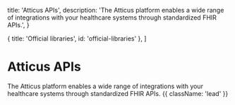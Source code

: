 
  title: 'Atticus APIs',
  description:
    'The Atticus platform enables a wide range of integrations with your healthcare systems through standardized FHIR APIs.',
}

  { title: 'Official libraries', id: 'official-libraries' },
]

# Atticus APIs

The Atticus platform enables a wide range of integrations with your healthcare systems through standardized FHIR APIs. {{ className: 'lead' }}

<Libraries />
